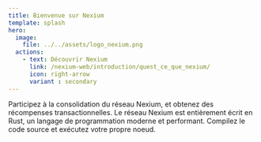 ```yaml
---
title: Bienvenue sur Nexium
template: splash
hero:
  image:
    file: ../../assets/logo_nexium.png
  actions:
    - text: Découvrir Nexium
      link: /nexium-web/introduction/quest_ce_que_nexium/
      icon: right-arrow
      variant : secondary
---
```



<CardGrid stagger>
	<Card title="Contribuer au réseau" icon="heart">
        Participez à la consolidation du réseau Nexium, et obtenez des récompenses transactionnelles.
    </Card>
    <Card title="Propulsé par Rust" icon="seti:rust">
        Le réseau Nexium est entièrement écrit en Rust, un langage de programmation moderne et performant. Compilez le code source et
        exécutez votre propre noeud.
    </Card>
</CardGrid>
